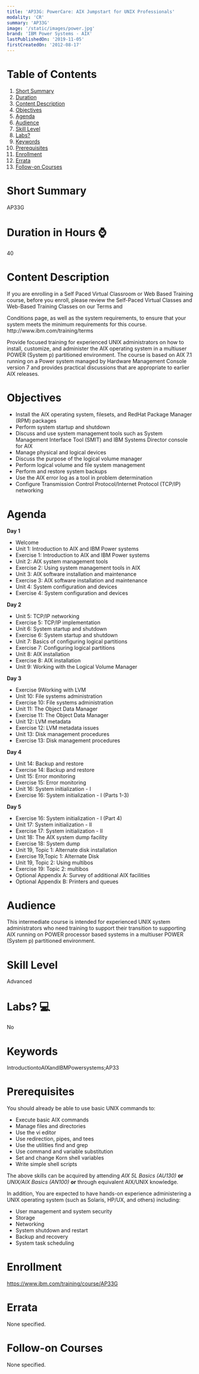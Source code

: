 ```yaml
---
title: 'AP33G: PowerCare: AIX Jumpstart for UNIX Professionals'
modality: 'CR'
summary: 'AP33G'
image: '/static/images/power.jpg'
brand: 'IBM Power Systems - AIX'
lastPublishedOn: '2019-11-05'
firstCreatedOn: '2012-08-17'
---
```

# Table of Contents
1.  [Short Summary](#short-summary)
2.  [Duration](#duration-in-hours-)
3.  [Content Description](#content-description)
4.  [Objectives](#objectives)
5.  [Agenda](#agenda)
6.  [Audience](#audience)
7.  [Skill Level](#skill-level)
8.  [Labs?](#labs-)
9.  [Keywords](#keywords)
10. [Prerequisites](#prerequisites)
11. [Enrollment](#enrollment)
12. [Errata](#errata)
13. [Follow-on Courses](#follow-on-courses)

# Short Summary
AP33G

# Duration in Hours ⌚
40

# Content Description
<p>If you are enrolling in a Self Paced Virtual Classroom or Web Based Training course, before you enroll, please review the Self-Paced Virtual Classes and Web-Based Training Classes on our Terms and</p>

<p>Conditions page, as well as the system requirements, to ensure that your system meets the minimum requirements for this course. http://www.ibm.com/training/terms</p>

<p>Provide focused training for experienced UNIX administrators on how to install, customize, and administer the AIX operating system in a multiuser POWER (System p) partitioned environment. The course is based on AIX 7.1 running on a Power system managed by Hardware Management Console version 7 and provides practical discussions that are appropriate to earlier AIX releases.</p>

# Objectives
<ul>
	<li>Install the AIX operating system, filesets, and RedHat Package Manager (RPM) packages</li>
	<li>Perform system startup and shutdown</li>
	<li>Discuss and use system management tools such as System Management Interface Tool (SMIT) and IBM Systems Director console for AIX</li>
	<li>Manage physical and logical devices</li>
	<li>Discuss the purpose of the logical volume manager</li>
	<li>Perform logical volume and file system management</li>
	<li>Perform and restore system backups</li>
	<li>Use the AIX error log as a tool in problem determination</li>
	<li>Configure Transmission Control Protocol/Internet Protocol (TCP/IP) networking</li>
</ul>

# Agenda
<p><strong>Day 1</strong></p><ul><li>Welcome</li><li>Unit 1: Introduction to AIX and IBM Power systems</li><li>Exercise 1: Introduction to AIX and IBM Power systems</li><li>Unit 2: AIX system management tools</li><li>Exercise 2: Using system management tools in AIX</li><li>Unit 3: AIX software installation and maintenance</li><li>Exercise 3: AIX software installation and maintenance</li><li>Unit 4: System configuration and devices</li><li>Exercise 4: System configuration and devices</li></ul><p><strong>Day 2</strong></p><ul><li>Unit 5: TCP/IP networking</li><li>Exercise 5: TCP/IP implementation</li><li>Unit 6: System startup and shutdown</li><li>Exercise 6: System startup and shutdown</li><li>Unit 7: Basics of configuring logical partitions</li><li>Exercise 7: Configuring logical partitions</li><li>Unit 8: AIX installation</li><li>Exercise 8: AIX installation</li><li>Unit 9: Working with the Logical Volume Manager</li></ul><p><strong>Day 3</strong></p><ul><li>Exercise 9Working with LVM</li><li>Unit 10: File systems administration</li><li>Exercise 10: File systems administration</li><li>Unit 11: The Object Data Manager</li><li>Exercise 11: The Object Data Manager</li><li>Unit 12: LVM metadata</li><li>Exercise 12: LVM metadata issues</li><li>Unit 13: Disk management procedures</li><li>Exercise 13: Disk management procedures</li></ul><p><strong>Day 4</strong></p><ul><li>Unit 14: Backup and restore</li><li>Exercise 14: Backup and restore</li><li>Unit 15: Error monitoring</li><li>Exercise 15: Error monitoring</li><li>Unit 16: System initialization - I</li><li>Exercise 16: System initialization - I (Parts 1-3)</li></ul><p><strong>Day 5</strong></p><ul><li>Exercise 16: System initialization - I (Part 4)</li><li>Unit 17: System initialization - II</li><li>Exercise 17: System initialization - II</li><li>Unit 18: The AIX system dump facility</li><li>Exercise 18: System dump</li><li>Unit 19, Topic 1: Alternate disk installation</li><li>Exercise 19,Topic 1: Alternate Disk</li><li>Unit 19, Topic 2: Using multibos</li><li>Exercise 19: Topic 2: multibos</li><li>Optional Appendix A: Survey of additional AIX facilities</li><li>Optional Appendix B: Printers and queues</li></ul>

# Audience
<p>This intermediate course is intended for experienced UNIX system administrators who need training to support their transition to supporting AIX running on POWER processor based systems in a multiuser POWER (System p) partitioned environment.</p>

# Skill Level
Advanced

# Labs? 💻
No

# Keywords
IntroductiontoAIXandIBMPowersystems;AP33

# Prerequisites
<p>You should already be able to use basic UNIX commands to:</p>

<ul>
	<li>Execute basic AIX commands</li>
	<li>Manage files and directories</li>
	<li>Use the vi editor</li>
	<li>Use redirection, pipes, and tees</li>
	<li>Use the utilities find and grep</li>
	<li>Use command and variable substitution</li>
	<li>Set and change Korn shell variables</li>
	<li>Write simple shell scripts</li>
</ul>

<p>The above skills can be acquired by attending <em>AIX 5L Basics (AU130) </em><strong>or</strong> <em>UNIX/AIX Basics (AN100) </em><strong>or</strong> through equivalent AIX/UNIX knowledge.</p>

<p>In addition, You are expected to have hands-on experience administering a UNIX operating system (such as Solaris, HP/UX, and others) including:</p>

<ul>
	<li>User management and system security</li>
	<li>Storage</li>
	<li>Networking</li>
	<li>System shutdown and restart</li>
	<li>Backup and recovery</li>
	<li>System task scheduling</li>
</ul>

# Enrollment
https://www.ibm.com/training/course/AP33G

# Errata
None specified.

# Follow-on Courses
None specified.

